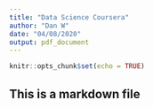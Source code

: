 ```yaml
---
title: "Data Science Coursera"
author: "Dan W"
date: "04/08/2020"
output: pdf_document
---
```


```r
knitr::opts_chunk$set(echo = TRUE)
```

## This is a markdown file
